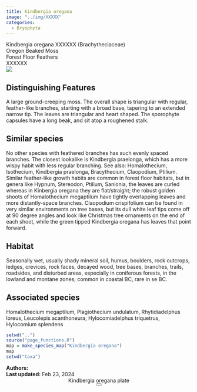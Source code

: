 ```yaml
---
title: Kindbergia oregana
image: "../img/XXXXX"
categories:
  - Bryophyta
---
```


<div class="info-panel">
 <div class="info-top">
  <div class="taxon-scientific"><span class="taxon-name">Kindbergia oregana</span> <span class="taxon-authority">XXXXXX</span> <span class="taxon-family">(Brachytheciaceae)</span></div>
  <div class="taxon-common">Oregon Beaked Moss</div>
 </div>
 <div class="info-bottom">
  <div class="taxon-qnd">Forest Floor Feathers</div>
  <div class="taxon-abundance">XXXXXX</div>
 </div>
</div>
<div class="imerss-content-frame">
 <div class="imerss-image-header">
  <div class="imerss-image-holder imerss-column-left" data-toggle="tooltip" style="background-image: url(../img/XXXXX)" title="XXXXX">
  </div>

  <div class="imerss-image-holder imerss-column-right" data-toggle="tooltip" style="background-image: url(../img/XXXXX)" title="XXXXX">
  </div>
 
 </div>
 <div class="imerss-content-lower">
  <div class="imerss-column-left">
  <div class="tab-microscope" data-micromodal-trigger="modal-plate">
  <img src="../img/bryo guide microscope.png"/>
  </div>

<h2>Distinguishing Features</h2>

A large ground-creeping moss. The overall shape is triangular with regular, feather-like branches, starting with a broad base, tapering to an extended narrow tip. The leaves are triangular and heart shaped. The sporophyte capsules have a long beak, and sit atop a roughened stalk.

<h2>Similar species</h2>

No other species with feathered branches has such evenly spaced branches. The closest lookalike is Kindbergia praelonga, which has a more wispy habit with less regular branching. See also: Homalothecium, Isothecium, Kindbergia praelonga, Bracythecium, Claopodium, Ptilium. Similar feather-like growth habits are common in forest floor habitats, but in genera like Hypnum, Stereodon, Ptilium, Sanionia, the leaves are curled whereas in Kinbergia oregana they are flat/straight; the robust golden shoots of Homalothecium megaptilum have tightly overlapping leaves and more distantly-space branches. Claopodium crispifolium can be found in very similar environments on tree bases, but its dull white leaf tips come off at 90 degree angles and look like Christmas tree ornaments on the end of each shoot, while the green tipped Kindbergia oregana has leaves that point forward. 

<h2>Habitat</h2>

Seasonally wet, usually shady mineral soil, humus, boulders, rock outcrops, ledges, crevices, rock faces, decayed wood, tree bases, branches, trails, roadsides, and disturbed areas, especially in coniferous forests, in the lowland and montane zones; common in coastal BC, rare in se BC.

<h2>Associated species</h2>

Homalothecium megaptilum, Plagiothecium undulatum, Rhytidiadelphus loreus, Leucolepis acanthoneura, Hylocomiadelphus triquetrus, Hylocomium splendens
</div>

<div class="imerss-column-right">

<div class="imerss-image-holder imerss-column-right" data-toggle="tooltip" style="background-image: url(../img/XXXXX)" title="XXXXX">
</div>

<div class="imerss-map-holder">
```r
setwd("..")
source("page_functions.R")
map = make_species_map("Kindbergia oregana")
map
setwd("taxa")
```
</div>

</div>

</div>
</div>

<div class="taxon-footer">
 <div class="taxon-authors"><b>Authors:</b> <span></span></div>
 <div class="taxon-update"><b>Last updated:</b> <span>Feb 23, 2024</span></div>
</div>

<div class="modal micromodal-slide" id="modal-plate" aria-hidden="true">
 <div class="modal__overlay" tabindex="-1" data-micromodal-close>
  <div class="modal__container" role="dialog" aria-modal="true" aria-labelledby="modal-plate-title" >
   <header class="modal__header">
   <div class="modal__title" id="modal-plate-title">
  Kindbergia oregana plate
   </div>
   <button class="modal__close" aria-label="Close" data-micromodal-close></button>
   </header>
  <div class="modal__content" id="modal-plate-content">
   <div class="imerss-image-holder" data-toggle="tooltip" style="background-image: url(../img/XXXXX)" title="XXXXX">
  </div>
  </div>
  </div>
 </div>
</div>

<script src="../js/micromodal.min.js"></script>
<link href="../css/style-taxon.css" rel="stylesheet">
<link href="../css/micromodal.css" rel="stylesheet">

<script>
MicroModal.init();
</script>

